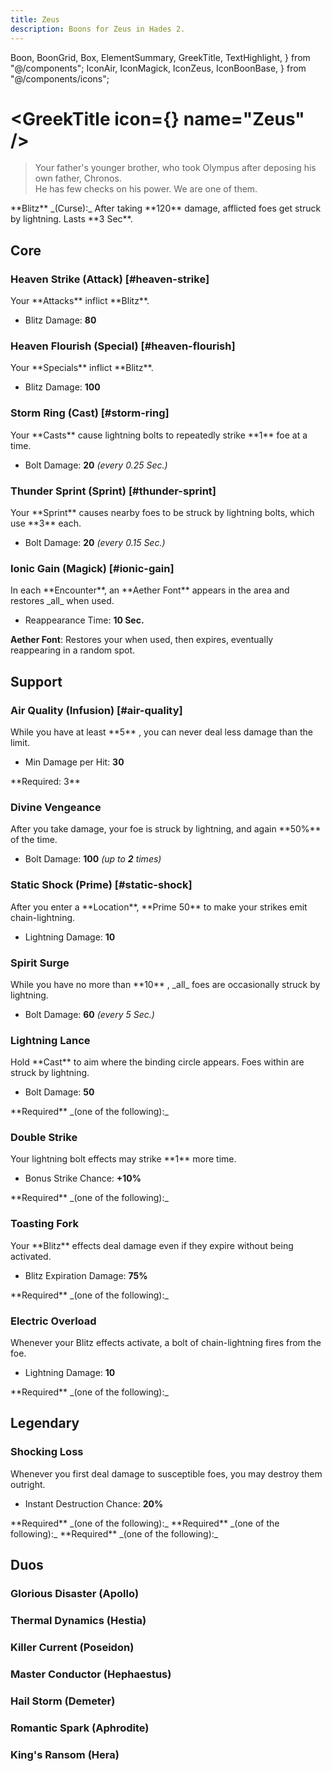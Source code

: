 ```yaml
---
title: Zeus
description: Boons for Zeus in Hades 2.
---
```


  Boon,
  BoonGrid,
  Box,
  ElementSummary,
  GreekTitle,
  TextHighlight,
} from "@/components";
  IconAir,
  IconMagick,
  IconZeus,
  IconBoonBase,
} from "@/components/icons";


# <GreekTitle icon={<IconZeus  />} name="Zeus" />

> Your father's younger brother, who took Olympus after deposing his own father, Chronos.\
> He has few checks on his power. We are one of them.

<Box className="mt-4">
  **Blitz** _(Curse):_ After taking **120** damage, afflicted foes get struck by
  lightning. Lasts **3 Sec**.
</Box>

<ElementSummary boons={DbBoons.Zeus} />

## Core

### Heaven Strike (Attack) [#heaven-strike]

<Boon boon={DbBoons.Zeus.heavenStrike}>
Your **Attacks** inflict **Blitz**.

- Blitz Damage: **80**

</Boon>

### Heaven Flourish (Special) [#heaven-flourish]

<Boon boon={DbBoons.Zeus.heavenFlourish}>
Your **Specials** inflict **Blitz**.

- Blitz Damage: **100**

</Boon>

### Storm Ring (Cast) [#storm-ring]

<Boon boon={DbBoons.Zeus.stormRing}>
Your **Casts** cause lightning bolts to repeatedly strike **1** foe at a time.

- Bolt Damage: **20** _(every 0.25 Sec.)_

</Boon>

### Thunder Sprint (Sprint) [#thunder-sprint]

<Boon boon={DbBoons.Zeus.thunderSprint}>
Your **Sprint** causes nearby foes to be struck by lightning bolts, which use **3** <IconMagick /> each.

- Bolt Damage: **20** _(every 0.15 Sec.)_

</Boon>

### Ionic Gain (Magick) [#ionic-gain]

<Boon boon={DbBoons.Zeus.ionicGain}>
In each **Encounter**, an **Aether Font** appears in the area and restores _all_ <IconMagick /> when used.

- Reappearance Time: **10 Sec.**

**Aether Font**: Restores your <IconMagick /> when used, then expires, eventually reappearing in a random spot.

</Boon>

## Support

### <TextHighlight type="infusion">Air Quality (Infusion)</TextHighlight> [#air-quality]

<Boon boon={DbBoons.Zeus.airQuality}>
While you have at least **5** <IconAir />, you can never deal less damage than the limit.

- Min Damage per Hit: **30**

</Boon>

<Callout>
  **Required: 3** <IconAir />
</Callout>

### Divine Vengeance

<Boon boon={DbBoons.Zeus.divineVengeance}>
After you take damage, your foe is struck by lightning, and again **50%** of the time.

- Bolt Damage: **100** _(up to **2** times)_

</Boon>

### Static Shock (Prime) [#static-shock]

<Boon boon={DbBoons.Zeus.staticShock}>
After you enter a **Location**, **Prime 50** <IconMagick /> to make your strikes emit chain-lightning.

- Lightning Damage: **10**

</Boon>

### Spirit Surge

<Boon boon={DbBoons.Zeus.spiritSurge}>
While you have no more than **10** <IconMagick />, _all_ foes are occasionally struck by lightning.

- Bolt Damage: **60** _(every 5 Sec.)_

</Boon>

### Lightning Lance

<Boon boon={DbBoons.Zeus.lightningLance}>
Hold **Cast** to aim where the binding circle appears. Foes within are struck by lightning.

- Bolt Damage: **50**

</Boon>

<Callout>
  **Required** _(one of the following):_
  <BoonGrid
    boons={[
      DbBoons.Aphrodite.raptureRing,
      DbBoons.Apollo.solarRing,
      DbBoons.Demeter.arcticRing,
      DbBoons.Hephaestus.anvilRing,
      DbBoons.Hera.engagementRing,
      DbBoons.Hestia.smolderRing,
      DbBoons.Poseidon.tidalRing,
      DbBoons.Zeus.stormRing,
    ]}
  />
</Callout>

### Double Strike

<Boon boon={DbBoons.Zeus.doubleStrike}>
Your lightning bolt effects may strike **1** more time.

- Bonus Strike Chance: **+10%**

</Boon>

<Callout>
  **Required** _(one of the following):_
  <BoonGrid
    boons={[
      DbBoons.Zeus.heavenStrike,
      DbBoons.Zeus.heavenFlourish,
      DbBoons.Zeus.stormRing,
      DbBoons.Zeus.thunderSprint,
      DbBoons.Zeus.spiritSurge,
      DbBoons.Zeus.divineVengeance,
      DbBoons.Zeus.lightningLance,
    ]}
  />
</Callout>

### Toasting Fork

<Boon boon={DbBoons.Zeus.toastingFork}>
Your **Blitz** effects deal damage even if they expire without being activated.

- Blitz Expiration Damage: **75%**

</Boon>

<Callout>
  **Required** _(one of the following):_
  <BoonGrid boons={[DbBoons.Zeus.heavenStrike, DbBoons.Zeus.heavenFlourish]} />
</Callout>

### Electric Overload

<Boon boon={DbBoons.Zeus.electricOverload}>
Whenever your Blitz effects activate, a bolt of chain-lightning fires from the foe.

- Lightning Damage: **10**

</Boon>

<Callout>
  **Required** _(one of the following):_
  <BoonGrid boons={[DbBoons.Zeus.heavenStrike, DbBoons.Zeus.heavenFlourish]} />
</Callout>

## <TextHighlight type="legendary">Legendary</TextHighlight>

### <TextHighlight type="legendary">Shocking Loss</TextHighlight>

<Boon boon={DbBoons.Zeus.shockingLoss}>
Whenever you first deal damage to susceptible foes, you may destroy them outright.

- Instant Destruction Chance: **20%**

</Boon>

<Callout>
  **Required** _(one of the following):_
  <BoonGrid
    boons={[
      DbBoons.Zeus.heavenStrike,
      DbBoons.Zeus.heavenFlourish,
      DbBoons.Zeus.stormRing,
      DbBoons.Zeus.thunderSprint,
      DbBoons.Zeus.ionicGain,
    ]}
  />
</Callout>

<Callout>
  **Required** _(one of the following):_
  <BoonGrid
    boons={[
      DbBoons.Zeus.staticShock,
      DbBoons.Zeus.spiritSurge,
      DbBoons.Zeus.lightningLance,
      DbBoons.Zeus.divineVengeance,
    ]}
  />
</Callout>

<Callout>
  **Required** _(one of the following):_
  <BoonGrid
    boons={[
      DbBoons.Zeus.toastingFork,
      DbBoons.Zeus.doubleStrike,
      DbBoons.Zeus.electricOverload,
    ]}
  />
</Callout>

## <TextHighlight type="duo">Duos</TextHighlight>

### <TextHighlight type="duo">Glorious Disaster</TextHighlight> (Apollo)

<GloriousDisaster />

### <TextHighlight type="duo">Thermal Dynamics</TextHighlight> (Hestia)

<ThermalDynamics />

### <TextHighlight type="duo">Killer Current</TextHighlight> (Poseidon)

<KillerCurrent />

### <TextHighlight type="duo">Master Conductor</TextHighlight> (Hephaestus)

<MasterConductor />

### <TextHighlight type="duo">Hail Storm</TextHighlight> (Demeter)

<HailStorm />

### <TextHighlight type="duo">Romantic Spark</TextHighlight> (Aphrodite)

<RomanticSpark />

### <TextHighlight type="duo">King's Ransom</TextHighlight> (Hera)

<KingsRansom />
